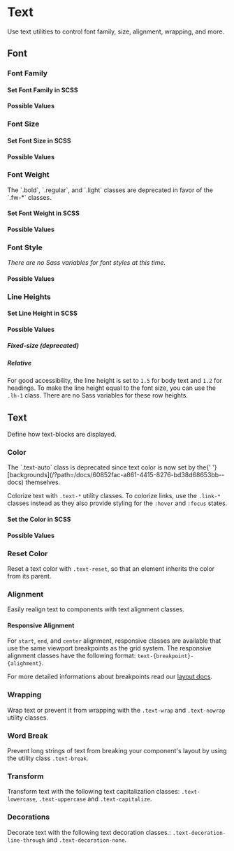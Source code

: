 
<Meta of={TextStories} />

# Text

<div className="lead">
  Use text utilities to control font family, size, alignment, wrapping, and more.
</div>

## Font

### Font Family

<Canvas of={TextStories.FontFamily} sourceState="shown" />

#### Set Font Family in SCSS

<Source code={SampleFontFamily} language="scss" />

#### Possible Values

<TextUtilityAPI values={SCSS_VARIABLES.fontFamilies} cssPrefix="font" scssPrefix="font-family" />

### Font Size

<Canvas of={TextStories.FontSize} sourceState="shown" />

#### Set Font Size in SCSS

<Source code={SampleFontSize} language="scss" />

#### Possible Values

<TextUtilityAPI values={SCSS_VARIABLES.fontSizes} cssPrefix="fs" scssPrefix="font-size" />

### Font Weight

<div className="banner banner-warning my-24">
  The `.bold`, `.regular`, and `.light` classes are deprecated in favor of the `.fw-*` classes.
</div>

<Canvas of={TextStories.FontWeight} sourceState="shown" />

#### Set Font Weight in SCSS

<Source code={SampleFontWeight} language="scss" />

#### Possible Values

<TextUtilityAPI values={SCSS_VARIABLES.fontWeights} cssPrefix="fw" scssPrefix="font-weight" />

### Font Style

<Canvas of={TextStories.FontStyle} sourceState="shown" />

<p className="mb-32">
  <em>There are no Sass variables for font styles at this time.</em>
</p>

#### Possible Values

<TextUtilityAPI values={SCSS_VARIABLES.fontStyles} cssPrefix="fst" />

### Line Heights

<Canvas of={TextStories.LineHeight} sourceState="shown" />

#### Set Line Height in SCSS

<Source code={SampleLineHeight} language="scss" />

#### Possible Values

##### Fixed-size (deprecated)

<TextUtilityAPI values={SCSS_VARIABLES.fixedLineHeights} cssPrefix="lh" scssPrefix="line-height" />

##### Relative

For good accessibility, the line height is set to <code>1.5</code> for body text and <code>1.2</code> for headings.
To make the line height equal to the font size, you can use the `.lh-1` class.
There are no Sass variables for these row heights.

<TextUtilityAPI values={SCSS_VARIABLES.relativeLineHeights} cssPrefix="lh" />

## Text

Define how text-blocks are displayed.

### Color

<div className="banner banner-warning my-24">
  The `.text-auto` class is deprecated since text color is now set by the{' '}
  [backgrounds](/?path=/docs/60852fac-a861-4415-8276-bd38d68653bb--docs) themselves.
</div>

Colorize text with `.text-*` utility classes.
To colorize links, use the `.link-*` classes instead as they also provide styling for the `:hover` and `:focus` states.

<Canvas of={TextStories.TextColor} sourceState="shown" />

#### Set the Color in SCSS

<Source code={SampleColor} language="scss" />

#### Possible Values

<TextUtilityAPI values={SCSS_VARIABLES.colors} cssPrefix="text" />

### Reset Color

Reset a text color with `.text-reset`, so that an element inherits the color from its parent.

<Canvas of={TextStories.TextColorReset} sourceState="shown" />

### Alignment

Easily realign text to components with text alignment classes.

<Canvas of={TextStories.TextAlign} sourceState="shown" />

#### Responsive Alignment

For `start`, `end`, and `center` alignment, responsive classes are available that use the same viewport breakpoints as the grid system.
The responsive alignment classes have the following format: `text-{breakpoint}-{alighment}`.

For more detailed informations about breakpoints read our [layout docs](/?path=/docs/20af6e2b-32b1-42ef-a187-b026aea7fe13--docs).

### Wrapping

Wrap text or prevent it from wrapping with the `.text-wrap` and `.text-nowrap` utility classes.

<Canvas of={TextStories.TextWrapping} sourceState="shown" />

### Word Break

Prevent long strings of text from breaking your component's layout by using the utility class `.text-break`.

<Canvas of={TextStories.WordBreak} sourceState="shown" />

### Transform

Transform text with the following text capitalization classes: `.text-lowercase`, `.text-uppercase` and `.text-capitalize`.

<Canvas of={TextStories.TextTransform} sourceState="shown" />

### Decorations

Decorate text with the following text decoration classes.: `.text-decoration-line-through` and `.text-decoration-none`.

<Canvas of={TextStories.TextDecoration} sourceState="shown" />
